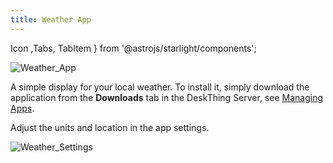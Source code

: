 ```yaml
---
title: Weather App
---
```


Icon ,Tabs, TabItem } from '@astrojs/starlight/components';

![Weather_App](/src/assets/docs/Weather_App.png)

A simple display for your local weather. To install it, simply download the application from the **Downloads** tab in the DeskThing Server, see [Managing Apps](/official-apps/deskthing/managing-apps).

Adjust the units and location in the app settings.

![Weather_Settings](/src/assets/docs/Weather_Settings.png)
